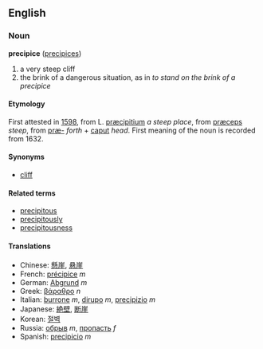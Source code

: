 ==English==
===Noun===
'''precipice''' ([[precipices]])

#a very steep cliff
#the brink of a dangerous situation, as in ''to stand on the brink of a precipice''

====Etymology====
First attested in [[1598]], from L. [[præcipitium]] ''a steep place'', from [[præceps]] ''steep'', from [[præ-]] ''forth'' + [[caput]] ''head''. First meaning of the noun is recorded from 1632.

====Synonyms====
*[[cliff]]

====Related terms====
*[[precipitous]]
*[[precipitously]]
*[[precipitousness]]

====Translations====
*Chinese: [[懸崖]], [[悬崖]]
*French: [[précipice]] ''m''
*German: [[Abgrund]] ''m''
*Greek: [[βάραθρο]] ''n''
*Italian: [[burrone]] ''m'', [[dirupo]] ''m'', [[precipizio]] ''m''
*Japanese: [[絶壁]], [[断崖]]
*Korean: [[절벽]]
*Russia: [[обрыв]] ''m'', [[пропасть]] ''f''
*Spanish: [[precipicio]] ''m''